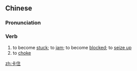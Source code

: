 ==Chinese==
{{zh-forms}}

===Pronunciation===
{{zh-pron
|m=kǎzhù
|cat=v
}}

===Verb===
{{zh-verb}}

# to become [[stuck]]; to [[jam]]; to become [[blocked]]; to [[seize up]]
# to [[choke]]

[[zh:卡住]]
